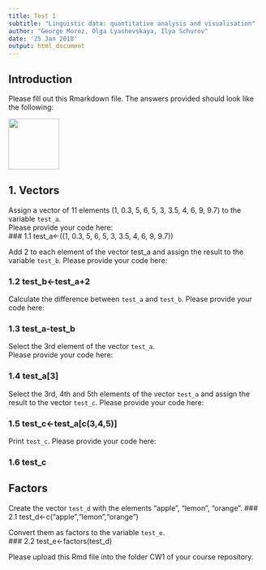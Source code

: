 ```yaml
---
title: Test 1
subtitle: "Linguistic data: quantitative analysis and visualisation"
author: "George Moroz, Olga Lyashevskaya, Ilya Schurov"
date: '25 Jan 2018'
output: html_document
---
```


## Introduction
Please fill out this Rmarkdown file. The answers provided should look like the following:  

<img src="https://agricolamz.github.io/2018-MAG_R_course/img/Test1_example.png" width=100>

## 1. Vectors
Assign a vector of 11 elements (1, 0.3, 5, 6, 5, 3, 3.5, 4, 6, 9, 9.7) to the variable `test_a`.  
Please provide your code here:  
### 1.1  test_a<-((1, 0.3, 5, 6, 5, 3, 3.5, 4, 6, 9, 9.7))


Add 2 to each element of the vector test_a and assign the result to the variable `test_b`. Please provide your code here:  

### 1.2  test_b<-test_a+2 

Calculate the difference between `test_a` and `test_b`. Please provide your code here:  

### 1.3  test_a-test_b

Select the 3rd element of the vector `test_a`.  
Please provide your code here:  

### 1.4  test_a[3]

Select the 3rd, 4th and 5th elements of the vector `test_a` and assign the result to the vector `test_c`.
Please provide your code here:  

### 1.5  test_c<-test_a[c(3,4,5)]


Print `test_c`.
Please provide your code here:  

### 1.6  test_c 

## Factors

Create the vector `test_d` with the elements "apple", "lemon", "orange".
### 2.1   test_d<-c("apple","lemon","orange")


Convert them as factors to the variable `test_e`.  
### 2.2   test_e<-factors(test_d)


Please upload this Rmd file into the folder CW1 of your course repository.
